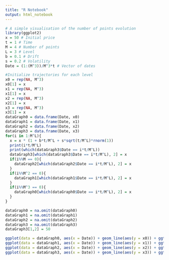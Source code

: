 ---
title: "R Notebook"
output: html_notebook
---

```{r}
# A simple visualisation of the number of points evolution
library(ggplot2)
x = 50 # Initial price
t = 1 # Time
M = 4 # Number of points 
L = 3 # Level
b = 0.1 # Drift
s = 0.2 # Volatility
Date = (1:(M^3))/M^3*t # Vector of dates

#Initialize trajectories for each level
x0 = rep(NA, M^3) 
x0[1] = x
x1 = rep(NA, M^3)
x1[1] = x
x2 = rep(NA, M^3)
x2[1] = x
x3 = rep(NA, M^3)
x3[1] = x
dataGraph0 = data.frame(Date, x0)
dataGraph1 = data.frame(Date, x1)
dataGraph2 = data.frame(Date, x2)
dataGraph3 = data.frame(Date, x3)
for(i in 1:M^L){
  x = x * (1 + b*t/M^L + s*sqrt(t/M^L)*rnorm(1))
  print(i*t/M^L)
  print(which(dataGraph3$Date == i*t/M^L))
  dataGraph3[which(dataGraph3$Date == i*t/M^L), 2] = x
  if(i%%M == 0){
    dataGraph2[which(dataGraph2$Date == i*t/M^L), 2] = x
  }
  if(i%%M^2 == 0){
    dataGraph1[which(dataGraph1$Date == i*t/M^L), 2] = x
  }
  if(i%%M^3 == 0){
    dataGraph0[which(dataGraph0$Date == i*t/M^L), 2] = x
  }
}

dataGraph0 = na.omit(dataGraph0)
dataGraph1 = na.omit(dataGraph1)
dataGraph2 = na.omit(dataGraph2)
dataGraph3 = na.omit(dataGraph3)
dataGraph3[1,2] = 50

ggplot(data = dataGraph0, aes(x = Date)) + geom_line(aes(y = x0)) + ggtitle("Level 0 : M^0 + 1 = 2 points") + theme(plot.title = element_text(color = "black", size = 11, face = "bold", hjust = 0.5)) + labs(x = "Time", y = "Stock Value") + ylim(35, 65)
ggplot(data = dataGraph1, aes(x = Date)) + geom_line(aes(y = x1)) + ggtitle("Level 1 : M^1 + 1 = 5 points") + theme(plot.title = element_text(color = "black", size = 11, face = "bold", hjust = 0.5)) + labs(x = "Time", y = "Stock Value") + ylim(35, 65)
ggplot(data = dataGraph2, aes(x = Date)) + geom_line(aes(y = x2)) + ggtitle("Level 2 : M^2 + 1 = 17 points") + theme(plot.title = element_text(color = "black", size = 11, face = "bold", hjust = 0.5)) + labs(x = "Time", y = "Stock Value") + ylim(35, 65)
ggplot(data = dataGraph3, aes(x = Date)) + geom_line(aes(y = x3)) + ggtitle("Level 3 : M^3 + 1 = 65 points") + theme(plot.title = element_text(color = "black", size = 11, face = "bold", hjust = 0.5)) + labs(x = "Time", y = "Stock Value") + ylim(35, 65)
```

